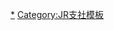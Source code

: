 {{Navbox
|name=東海旅客鐵道東海鐵道事業本部
|state=collapsed
|title=[[File:JR logo (central).svg|25px]] {{link-ja|東海旅客鐵道東海鐵道事業本部|東海旅客鉄道東海鉄道事業本部}}
|titlestyle = border-left:solid 3em #f77321; border-right:solid 3em #f77321; background-color:#ddd;
|group1 = 路線
|list1 = [[東海道本線]]（[[東海道線 (靜岡地區)|靜岡地區]] - [[東海道線 (名古屋地區)|名古屋地區]] - [[美濃赤坂線]]） - [[飯田線]] - [[武豐線]] - [[中央本線]]（[[中央線 (名古屋地區)|名古屋地區]]） - [[太多線]] - [[關西本線]]（[[關西線 (名古屋地區)|名古屋地區]]） - [[紀勢本線]] - [[參宮線]] - [[名松線]] - [[高山本線]]
|group2 = 車輛基地
|list2 = {{link-ja|大垣車輛區|大垣車両区}} - {{link-ja|神領車輛區|神領車両区}} - {{link-ja|名古屋車輛區|名古屋車両区}} - {{link-ja|美濃太田車輛區|美濃太田車両区}} - {{link-ja|伊勢車輛區|伊勢車両区}} - {{link-ja|東海旅客鐵道名古屋工場|東海旅客鉄道名古屋工場|名古屋工場}}
}}<noinclude>
[[Category:東海旅客鐵道路線模板|*]]
[[Category:JR支社模板]]
</noinclude>
